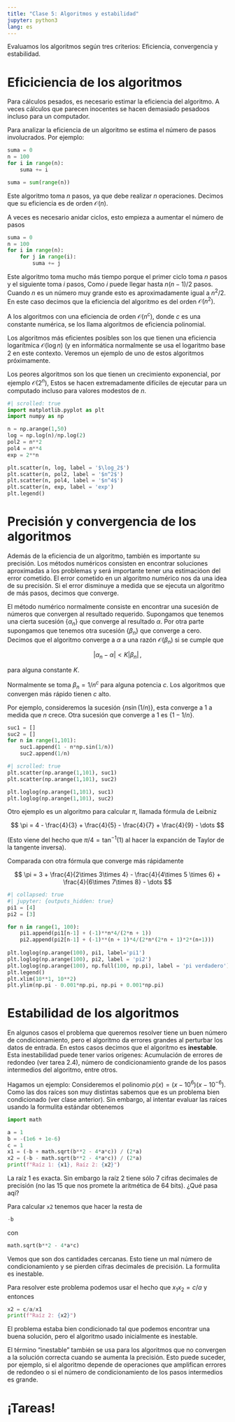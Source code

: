 ```yaml
---
title: "Clase 5: Algoritmos y estabilidad"
jupyter: python3
lang: es
---
```


Evaluamos los algoritmos según tres criterios: Eficiencia, convergencia y estabilidad.

# Eficiciencia de los algoritmos

Para cálculos pesados, es necesario estimar la eficiencia del algoritmo. A veces cálculos que parecen inocentes se hacen demasiado pesadoos incluso para un computador.

Para analizar la eficiencia de un algoritmo se estima el número de pasos involucrados. Por ejemplo:

```python
suma = 0
n = 100
for i in range(n):
    suma += i
```

```python
suma = sum(range(n))
```

Este algoritmo toma $n$ pasos, ya que debe realizar $n$ operaciones. Decimos que su eficiencia es de orden $\mathcal{O}(n)$.

A veces es necesario anidar ciclos, esto empieza a aumentar el número de pasos

```python
suma = 0
n = 100
for i in range(n):
    for j in range(i):
        suma += j
```

Este algoritmo toma mucho más tiempo porque el primer ciclo toma $n$ pasos y el siguiente toma $i$ pasos, Como $i$ puede llegar hasta $n(n-1)/2$ pasos. Cuando $n$ es un número muy grande esto es aproximadamente igual a $n^2/2$. En este caso decimos que la eficiencia del algoritmo es del orden $\mathcal{O}(n^2)$.

A los algoritmos con una eficiencia de orden $\mathcal{O}(n^c)$, donde $c$ es una constante numérica, se los llama algoritmos de eficiencia polinomial.

Los algoritmos más eficientes posibles son los que tienen una eficiencia logarítmica $\mathcal{O}(\log n)$ (y en informática normalmente se usa el logaritmo base $2$ en este contexto. Veremos un ejemplo de uno de estos algoritmos próximamente.

Los peores algoritmos son los que tienen un crecimiento exponencial, por ejemplo $\mathcal{O}(2^n)$, Estos se hacen extremadamente difíciles de ejecutar para un computado incluso para valores modestos de $n$.

```python
#| scrolled: true
import matplotlib.pyplot as plt
import numpy as np

n = np.arange(1,50)
log = np.log(n)/np.log(2)
pol2 = n**2
pol4 = n**4
exp = 2**n

plt.scatter(n, log, label = '$\log_2$')
plt.scatter(n, pol2, label = '$n^2$')
plt.scatter(n, pol4, label = '$n^4$')
plt.scatter(n, exp, label = 'exp')
plt.legend()
```

# Precisión y convergencia de los algoritmos

Además de la eficiencia de un algoritmo, también es importante su precisión. Los métodos numéricos consisten en encontrar soluciones aproximadas a los problemas y será importante tener una estimacióon del error cometido. El error cometido en un algoritmo numérico nos da una idea de su precisión. Si el error disminuye a medida que se ejecuta un algoritmo de más pasos, decimos que converge.

El método numérico normalmente consiste en encontrar una sucesión de números que convergen al resultado requerido. Supongamos que tenemos una cierta sucesión $\{\alpha_n\}$ que converge al resultado $\alpha$. Por otra parte supongamos que tenemos otra sucesión $\{\beta_n\}$ que converge a cero. Decimos que el algoritmo converge a $\alpha$ a una razón $\mathcal{O}(\beta_n)$ si se cumple que

$$
|\alpha_n - \alpha| < K|\beta_n|\,,
$$

para alguna constante $K$.

Normalmente se toma $\beta_n = 1/n^c$ para alguna potencia $c$. Los algoritmos que convergen más rápido tienen $c$ alto.

Por ejemplo, consideremos la sucesión $\{n \sin(1/n)\}$, esta converge a $1$ a medida que $n$ crece. Otra sucesión que converge a $1$ es $\{1 - 1/n\}$.

```python
suc1 = []
suc2 = []
for n in range(1,101):
    suc1.append(1 - n*np.sin(1/n))
    suc2.append(1/n)
```

```python
#| scrolled: true
plt.scatter(np.arange(1,101), suc1)
plt.scatter(np.arange(1,101), suc2)
```

```python
plt.loglog(np.arange(1,101), suc1)
plt.loglog(np.arange(1,101), suc2)
```

Otro ejemplo es un algoritmo para calcular $\pi$, llamada fórmula de Leibniz

$$
\pi = 4 - \frac{4}{3} + \frac{4}{5} - \frac{4}{7} + \frac{4}{9} - \dots
$$

(Esto viene del hecho que $\pi/4 = \tan^{-1}(1)$ al hacer la expanción de Taylor de la tangente inversa).

Comparada con otra fórmula que converge más rápidamente

$$
\pi = 3 + \frac{4}{2\times 3\times 4} - \frac{4}{4\times 5 \times 6} + \frac{4}{6\times 7\times 8} - \dots
$$

```python
#| collapsed: true
#| jupyter: {outputs_hidden: true}
pi1 = [4]
pi2 = [3]

for n in range(1, 100):
    pi1.append(pi1[n-1] + (-1)**n*4/(2*n + 1))
    pi2.append(pi2[n-1] + (-1)**(n + 1)*4/(2*n*(2*n + 1)*2*(n+1)))
    
plt.loglog(np.arange(100), pi1, label='pi1')
plt.loglog(np.arange(100), pi2, label = 'pi2')
plt.loglog(np.arange(100), np.full(100, np.pi), label = 'pi verdadero')
plt.legend()
plt.xlim(10**1, 10**2)
plt.ylim(np.pi - 0.001*np.pi, np.pi + 0.001*np.pi)
```

# Estabilidad de los algoritmos

En algunos casos el problema que queremos resolver tiene un buen número de condicionamiento, pero el algoritmo da errores grandes al perturbar los datos de entrada. En estos casos decimos que el algoritmo es **inestable**. Esta inestabilidad puede tener varios orígenes: Acumulación de errores de redondeo (ver tarea 2.4), número de condicionamiento grande de los pasos intermedios del algoritmo, entre otros.

Hagamos un ejemplo: Consideremos el polinomio $p(x) = (x - 10^6)(x - 10^{-6})$. Como las dos raíces son muy distintas sabemos que es un problema bien condicionado (ver clase anterior). Sin embargo, al intentar evaluar las raíces usando la formulita estándar obtenemos

```python
import math

a = 1
b = -(1e6 + 1e-6)
c = 1
x1 = (-b + math.sqrt(b**2 - 4*a*c)) / (2*a)
x2 = (-b - math.sqrt(b**2 - 4*a*c)) / (2*a)
print(f"Raíz 1: {x1}, Raíz 2: {x2}")
```

La raíz 1 es exacta. Sin embargo la raíz 2 tiene sólo 7 cifras decimales de precisión (no las 15 que nos promete la aritmética de 64 bits). ¿Qué pasa aqí?

Para calcular `x2` tenemos que hacer la resta de 

```python
-b
```

con

```python
math.sqrt(b**2 - 4*a*c)
```

Vemos que son dos cantidades cercanas. Esto tiene un mal número de condicionamiento y se pierden cifras decimales de precisión. La formulita es inestable.

Para resolver este problema podemos usar el hecho que $x_1 x_2 = c/a$ y entonces

```python
x2 = c/a/x1
print(f"Raíz 2: {x2}")
```

El problema estaba bien condicionado tal que podemos encontrar una buena solución, pero el algoritmo usado inicialmente es inestable.

El término "inestable" también se usa para los algoritmos que no convergen a la solución correcta cuando se aumenta la precisión. Esto puede suceder, por ejemplo, si el algoritmo depende de operaciones que amplifican errores de redondeo o si el número de condicionamiento de los pasos intermedios es grande.

# ¡Tareas!

